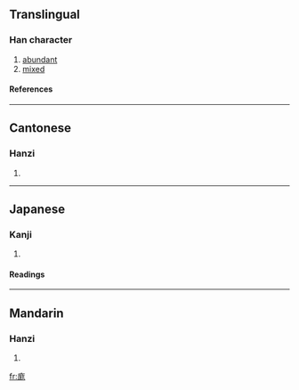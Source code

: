 ==Translingual==
===Han character===
{{Han char|rn=53|rad=广|as=07|sn=10|four=0021<sub>2</sub>|canj=戈戈山竹 (IIUH)}}
# [[abundant]]
# [[mixed]]
====References====
{{Han ref|kx=0346.170|dkj=09333|dj=0656.120|hdz=20885.090|uh=5EAC|ud=24236|bh=D178|bd=53624}}
----
==Cantonese==
===Hanzi===
{{yue-hanzi|jyut=|y=pong4}}
# {{defn|Cantonese}}
----
==Japanese==
===Kanji===
{{ja-kanji|grade=|rs=广07}}
# {{defn|Japanese}} 
====Readings====
{{ja-readings|on=[[ぼう]] (bō), [[も]] (mo), [[ばう]] (bau), [[まう]] (mau)|kun=[[はっきりしない]] (hakkirishinai)}}
----
==Mandarin==
===Hanzi===
{{cmn-hanzi|pin=[[páng]] ([[pang2]])|wg=p'ang<sup>2</sup>}}
# {{defn|Mandarin}}

[[fr:庬]]